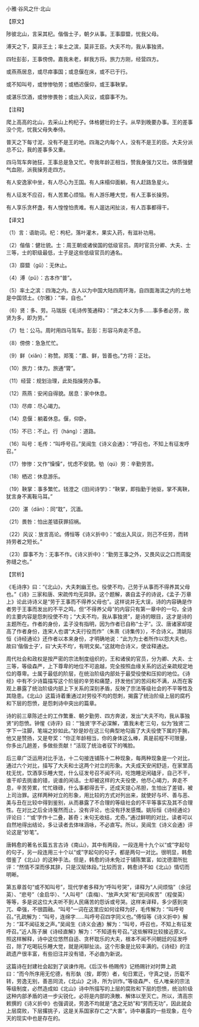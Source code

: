 

小雅·谷风之什·北山

【原文】

陟彼北山，言采其杞。偕偕士子，朝夕从事。王事靡盬，忧我父母。

溥天之下，莫非王土；率土之滨，莫非王臣。大夫不均，我从事独贤。

四牡彭彭，王事傍傍。嘉我未老，鲜我方将。旅力方刚，经营四方。

或燕燕居息，或尽瘁事国；或息偃在床，或不已于行。

或不知叫号，或惨惨劬劳；或栖迟偃仰，或王事鞅掌。

或湛乐饮酒，或惨惨畏咎；或出入风议，或靡事不为。

【注释】

爬上高高的北山，去采山上枸杞子。体格健壮的士子。从早到晚要办事。王的差事没个完，忧我父母失奉侍。

普天之下每寸泥，没有不是王的地。四海之内每个人，没有不是王的臣。大夫分派总不公，我的差事多又重。

四马驾车奔驰狂，王事总是急又忙。夸我年龄正相当，赞我身强力又壮。体质强健气血刚，派我操劳走四方。

有人安逸家中坐，有人尽心为王国。有人床榻仰面躺，有人赶路急星火。

有人征发不应召，有人苦累心烦恼。有人游乐睡大觉，有人王事长操劳。

有人享乐贪杯盏，有人惶惶怕责难。有人遛达闲扯淡，有人百事都得干。

【译文】

（1）言：语助词。杞：枸杞，落叶灌木，果实入药，有滋补功用。

（2）偕偕：健壮貌。士：周王朝或诸侯国的低级官员。周时官员分卿、大夫、士三等，士的职级最低，士子是这些低级官员的通名。

（3）靡盬（gǔ）：无休止。

（4）溥（pǔ）：古本作“普”。

（5）率土之滨：四海之内。古人以为中国大陆四周环海，自四面海滨之内的土地是中国领土。《尔雅》：“率，自也。”

（6）贤：多、劳。马瑞辰《毛诗传笺通释》：“贤之本义为多……事多者必劳，故贤为多，即为劳。”

（7）牡：公马。周时用四马驾车。彭彭：形容马奔走不息。

（8）傍傍：急急忙忙。

（9）鲜（xiǎn）：称赞。郑笺：“嘉、鲜，皆善也。”方将：正壮。

（10）旅力：体力。旅通“膂”。

（11）经营：规划治理，此处指操劳办事。

（12）燕燕：安闲自得貌。居息：家中休息。

（13）尽瘁：尽心竭力。

（14）息偃：躺着休息。偃，仰卧。

（15）不已：不止。行（háng）：道路。

（16）叫号：毛传：“叫呼号召。”吴闿生《诗义会通》：“呼召也，不知上有征发呼召。”

（17）惨惨：又作“懆懆”，忧虑不安貌。劬（qú）劳：辛勤劳苦。

（18）栖迟：休息游乐。

（19）鞅掌：事多繁忙。钱澄之《田间诗学》：“鞅掌，即指勤于驰驱，掌不离鞅，犹言身不离鞍马耳。”

（20）湛（dān）：同“耽”，沉湎。

（21）畏咎：怕出差错获罪招祸。

（22）风议：放言高论。傅恒等《诗义折中》：“或出入风议，则己不任劳，而转持劳者之短长。”

（23）靡事不为：无事不作。《诗义折中》：“勤劳王事之外，又畏风议之口而周旋弥缝之也。”

【赏析】

《毛诗序》曰：“《北山》，大夫刺幽王也。役使不均，己劳于从事而不得养其父母也。”《诗》三家和唐、宋疏传均无异辞。这个题解，袭自孟子的诗说，《孟子·万章上》论此诗诗义是“劳于王事而不得养父母也”。这样说并无大误，诗的内容确是作者劳于王事而发出的不平之鸣，但“不得养父母”的内容只有第一章中的一句，全诗的主要内容是怨刺役使不均；“大夫不均，我从事独贤”，是诗的眼目，这才是诗的主题所在。作者的身份，孟子没有指明，因为作者已自称“士子”。汉、唐诸家却提高了作者身份，连宋人也谓“大夫行役而作”（朱熹《诗集传》），不合诗义。清姚际恒《诗经通论》还作者以本来身份，才明确地说：“此为为士者所作以怨大夫也，故曰‘偕偕士子’，曰‘大夫不均’，有明文矣。”这就吻合诗义，使诠释通达。

周代社会和政权是按严密的宗法制度组织的，王和诸侯的官员，分为卿、大夫、士三等，等级森严，上下尊卑的地位不可逾越，完全按照血缘关系的远近亲疏规定地位的尊卑。士属于最低的阶层，在统治阶级内部处于最受役使和压抑的地位。《诗经》中有不少诗篇描写这个阶层的辛劳和痛楚，抒发他们的苦闷和不满，从而在客观上暴露了统治阶级内部上下关系的深刻矛盾，反映了宗法等级社会的不平等性及其隐患。《北山》这篇诗着重通过对劳役不均的怨刺，揭露了统治阶级上层的腐朽和下层的怨愤，是怨刺诗中突出的篇章。

诗的前三章陈述士的工作繁重、朝夕勤劳、四方奔波，发出“大夫不均，我从事独贤”的怨愤。钟惺《诗评》曰：“‘独贤’字不必深解，‘嘉我未老’三句，似为‘独贤’二字下一注脚，笔端之妙如此。”妙是妙在这三句典型地勾画了大夫役使下属的手腕，他又是赞扬，又是夸奖：“你正年龄相当，你的身体这么棒，真是前程不可限量，你多出几趟差，多做些贡献！”活现了统治者驭下的嘴脸。

后三章广泛运用对比手法，十二句接连铺陈十二种现象，每两种现象是一个对比，通过六个对比，描写了大夫和士这两个对立的形象。大夫成天安闲舒适，在家里高枕无忧，饮酒享乐睡大觉，什么征发号召不闻不问，吃饱睡足闲磕牙，自己不干，谁干却去挑谁的错，说谁的闲话。士却被这样的大夫役使，他尽心竭力，奔走不息，辛苦劳累，忙忙碌碌，什么事都得去干，还成天提心吊胆，生怕出了差错，被上司治罪。这样两种对立的形象，用比较的方式对列出来，就使好与坏、善与恶、美与丑在比较中得到鉴别，从而暴露了不合理的等级社会的不平等事实及其不合理性。在对比之后全诗戛然而止，没有评论，也没有抒发感慨。姚际恒《诗经通论》评论曰：“‘或’字作十二叠，甚奇；末句无收结，尤奇。”通过鲜明的对比，读者可以自然地得出结论，多让读者去体味涵咏，不必直写。所以，吴闿生《诗义会通》评论这是“妙笔”。

唐韩愈的著名长篇五言古诗《南山》，其中有两段，一段连用十九个以“或”字起句的句子，另一段连用三十个以“或”字起句的句子，都是两句一对比。很明显，韩愈借鉴了《北山》的这种手法。但是，韩愈的诗未免过于铺陈繁富，如沈德潜所批评：“然情不深而侈其辞，只是汉赋体段。”比较而言，韩愈诗不如《北山》情切而明晰。

第五章首句“或不知叫号”，现代学者多释为“呼叫号哭”，译释为“人间烦恼”（余冠英）、“悲号”（金启华）、“人叫号”（袁梅）、“放声大哭”和“民间疾苦”（程俊英）等等，多是说这位大夫听不到人民痛苦的怨诉或号哭。这样来译释，多少感到突兀、牵强，不很圆融。“叫号”一词在这里应如何诠释为好，毛传解为：“叫呼号召。”孔疏解为：“叫号，连绵字……叫呼号召四字同义也。”傅恒等《诗义折中》解为：“耳不闻征发之声。”吴闿生《诗义会通》解为：“叫号，呼召也，不知上有征发呼召。”近人陈子展《诗经直解》解为：“不知道有号召。”这些解释比较接近原义。照这样解释，诗中这位悠然自适、贪杯耽乐的大夫，根本不闻不问朝廷的征发呼召，除了吃喝玩乐睡大觉，就是闲聊扯淡。这个形象是比较丰满的。《诗经》的注疏遗产很丰富，有些旧注并没有错，不必曲为新说。

这篇诗在封建社会起到了讽谏作用。《后汉书·杨赐传》记杨赐针对时弊上疏曰：“而今所序用无佗德，有形埶（按，即势）者，旬日累迁，守真之徒，历载不转，劳逸无别，善恶同流，《北山》之诗，所为训作。”等级森严、任人唯亲的宗法等级制度，必然造成如《北山》诗中所描写的上层的腐败和下层的怨愤，统治阶级这种内部矛盾的进一步尖锐化，必将是内部的涣散、解体以至灭亡。所以，清高宗敕撰的《诗义折中》也强调说，劳逸不均就是“逸之无妨”和“劳而无功”，因此就会上层腐败，下层撂挑子，这是关系国家存亡之“大害”。诗中暴露的一些现象，在今天的现实中也是存在的。


